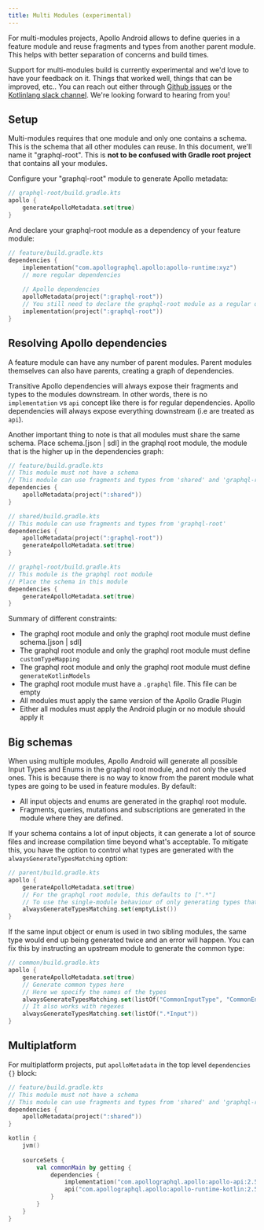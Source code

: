 ```yaml
---
title: Multi Modules (experimental)
---
```


For multi-modules projects, Apollo Android allows to define queries in a feature module and reuse fragments and types from another parent module. This helps with better separation of concerns and build times.

Support for multi-modules build is currently experimental and we'd love to have your feedback on it. Things that worked well, things that can be improved, etc.. You can reach out either through [Github issues](https://github.com/apollographql/apollo-android/issues/new?assignees=&labels=Type%3A+Bug&template=bug_report.md&title=[Multi-Modules]) or the [Kotlinlang slack channel](https://app.slack.com/client/T09229ZC6/C01A6KM1SBZ). We're looking forward to hearing from you!


## Setup

Multi-modules requires that one module and only one contains a schema. This is the schema that all other modules can reuse. In this document, we'll name it "graphql-root". This is **not to be confused with Gradle root project** that contains all your modules.

Configure your "graphql-root" module to generate Apollo metadata:

```kotlin
// graphql-root/build.gradle.kts
apollo {
    generateApolloMetadata.set(true)
}
```

And declare your graphql-root module as a dependency of your feature module:

```kotlin
// feature/build.gradle.kts
dependencies {
    implementation("com.apollographql.apollo:apollo-runtime:xyz")
    // more regular dependencies
    
    // Apollo dependencies
    apolloMetadata(project(":graphql-root"))
    // You still need to declare the graphql-root module as a regular dependency
    implementation(project(":graphql-root"))
}
```

## Resolving Apollo dependencies

A feature module can have any number of parent modules. Parent modules themselves can also have parents, creating a graph of dependencies. 

Transitive Apollo dependencies will always expose their fragments and types to the modules downstream. In other words, there is no `implementation` vs `api` concept like there is for regular dependencies. Apollo dependencies will always expose everything downstream (i.e are treated as `api`). 

Another important thing to note is that all modules must share the same schema. Place schema.[json | sdl] in the graphql root module, the module that is the higher up in the dependencies graph:

```kotlin
// feature/build.gradle.kts
// This module must not have a schema
// This module can use fragments and types from 'shared' and 'graphql-root'
dependencies {
    apolloMetadata(project(":shared"))
}

// shared/build.gradle.kts
// This module can use fragments and types from 'graphql-root'
dependencies {
    apolloMetadata(project(":graphql-root"))
    generateApolloMetadata.set(true)
}

// graphql-root/build.gradle.kts
// This module is the graphql root module
// Place the schema in this module 
dependencies {
    generateApolloMetadata.set(true)
}
```

Summary of different constraints:

* The graphql root module and only the graphql root module must define schema.[json | sdl]
* The graphql root module and only the graphql root module must define `customTypeMapping`
* The graphql root module and only the graphql root module must define `generateKotlinModels`
* The graphql root module must have a `.graphql` file. This file can be empty
* All modules must apply the same version of the Apollo Gradle Plugin
* Either all modules must apply the Android plugin or no module should apply it

## Big schemas

When using multiple modules, Apollo Android will generate all possible Input Types and Enums in the graphql root module, and not only the used ones. This is because there is no way to know from the parent module what types are going to be used in feature modules. By default:

* All input objects and enums are generated in the graphql root module.
* Fragments, queries, mutations and subscriptions are generated in the module where they are defined.

If your schema contains a lot of input objects, it can generate a lot of source files and increase compilation time beyond what's acceptable. To mitigate this, you have the option to control what types are generated with the `alwaysGenerateTypesMatching` option:

```kotlin
// parent/build.gradle.kts
apollo {
    generateApolloMetadata.set(true)
    // For the graphql root module, this defaults to [".*"]
    // To use the single-module behaviour of only generating types that are actually used, pass en empty list
    alwaysGenerateTypesMatching.set(emptyList())
}
```

If the same input object or enum is used in two sibling modules, the same type would end up being generated twice and an error will happen. You can fix this by instructing an upstream module to generate the common type:


```kotlin
// common/build.gradle.kts
apollo {
    generateApolloMetadata.set(true)
    // Generate common types here
    // Here we specify the names of the types 
    alwaysGenerateTypesMatching.set(listOf("CommonInputType", "CommonEnum"))
    // It also works with regexes
    alwaysGenerateTypesMatching.set(listOf(".*Input"))
}
```

## Multiplatform

For multiplatform projects, put `apolloMetadata` in the top level `dependencies {}` block:

```kotlin
// feature/build.gradle.kts
// This module must not have a schema
// This module can use fragments and types from 'shared' and 'graphql-root'
dependencies {
    apolloMetadata(project(":shared"))
}

kotlin {
    jvm()
    
    sourceSets {
        val commonMain by getting {
            dependencies {
                implementation("com.apollographql.apollo:apollo-api:2.5.8")
                api("com.apollographql.apollo:apollo-runtime-kotlin:2.5.8")
            }
        }
    }
}
```

